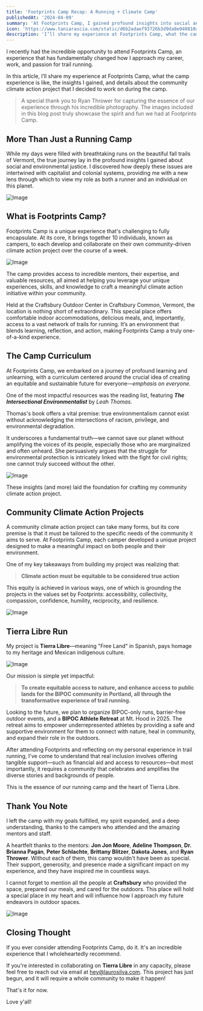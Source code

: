 ```yaml
---
title: 'Footprints Camp Recap: A Running + Climate Camp'
publishedAt: '2024-04-09'
summary: 'At Footprints Camp, I gained profound insights into social and environmental justice and embarked on a community climate action project called Tierra Libre, aiming to improve nature access for the BIPOC community. Here's my recap.'
icon: 'https://www.taniarascia.com/static/d6b2adaef93726b3d9da8e040810adb8/92ab1/graphql.png'
description: 'I’ll share my experience at Footprints Camp, what the camp experience is like, the insights I gained, and details about the community climate action project that I decided to work on during the camp.'
---
```


I recently had the incredible opportunity to attend Footprints Camp, an experience that has fundamentally changed how I approach my career, work, and passion for trail running.

In this article, I’ll share my experience at Footprints Camp, what the camp experience is like, the insights I gained, and details about the community climate action project that I decided to work on during the camp.

> A special thank you to Ryan Thrower for capturing the essence of our experience through his incredible photography. The images included in this blog post truly showcase the spirit and fun we had at Footprints Camp.

## More Than Just a Running Camp

While my days were filled with breathtaking runs on the beautiful fall trails of Vermont, the true journey lay in the profound insights I gained about social and environmental justice. I discovered how deeply these issues are intertwined with capitalist and colonial systems, providing me with a new lens through which to view my role as both a runner and an individual on this planet.

![Image](image_link)

## What is Footprints Camp?

Footprints Camp is a unique experience that's challenging to fully encapsulate. At its core, it brings together 10 individuals, known as campers, to each develop and collaborate on their own community-driven climate action project over the course of a week.

![Image](image_link)

The camp provides access to incredible mentors, their expertise, and valuable resources, all aimed at helping you leverage your unique experiences, skills, and knowledge to craft a meaningful climate action initiative within your community.

Held at the Craftsbury Outdoor Center in Craftsbury Common, Vermont, the location is nothing short of extraordinary. This special place offers comfortable indoor accommodations, delicious meals, and, importantly, access to a vast network of trails for running. It’s an environment that blends learning, reflection, and action, making Footprints Camp a truly one-of-a-kind experience.

## The Camp Curriculum

At Footprints Camp, we embarked on a journey of profound learning and unlearning, with a curriculum centered around the crucial idea of creating an equitable and sustainable future for everyone—*emphasis on everyone*.

One of the most impactful resources was the reading list, featuring ***The Intersectional Environmentalist*** by *Leah Thomas*.

Thomas's book offers a vital premise: true environmentalism cannot exist without acknowledging the intersections of racism, privilege, and environmental degradation.

It underscores a fundamental truth—we cannot save our planet without amplifying the voices of its people, especially those who are marginalized and often unheard. She persuasively argues that the struggle for environmental protection is intricately linked with the fight for civil rights; one cannot truly succeed without the other.

![Image](image_link)

These insights (and more) laid the foundation for crafting my community climate action project.

## Community Climate Action Projects

A community climate action project can take many forms, but its core premise is that it must be tailored to the specific needs of the community it aims to serve. At Footprints Camp, each camper developed a unique project designed to make a meaningful impact on both people and their environment.

One of my key takeaways from building my project was realizing that:

> **Climate action must be equitable to be considered true action**

This equity is achieved in various ways, one of which is grounding the projects in the values set by Footprints: accessibility, collectivity, compassion, confidence, humility, reciprocity, and resilience.

![Image](image_link)

## Tierra Libre Run

My project is **Tierra Libre**—meaning "Free Land" in Spanish, pays homage to my heritage and Mexican indigenous culture.

![Image](image_link)

Our mission is simple yet impactful:

> **To create equitable access to nature, and enhance access to public lands for the BIPOC community in Portland, all through the transformative experience of trail running.**

Looking to the future, we plan to organize BIPOC-only runs, barrier-free outdoor events, and a **BIPOC Athlete Retreat** at Mt. Hood in 2025. The retreat aims to empower underrepresented athletes by providing a safe and supportive environment for them to connect with nature, heal in community, and expand their role in the outdoors.

After attending Footprints and reflecting on my personal experience in trail running, I've come to understand that real inclusion involves offering tangible support—such as financial aid and access to resources—but most importantly, it requires a community that celebrates and amplifies the diverse stories and backgrounds of people.

This is the essence of our running camp and the heart of Tierra Libre.

## Thank You Note

I left the camp with my goals fulfilled, my spirit expanded, and a deep understanding, thanks to the campers who attended and the amazing mentors and staff.

A heartfelt thanks to the mentors: **Jon Jon Moore**, **Adeline Thompson**, **Dr. Brianna Pagán**, **Peter Schlachte**, **Brittany Blitzer**, **Dakota Jones**, and **Ryan Thrower**. Without each of them, this camp wouldn't have been as special. Their support, generosity, and presence made a significant impact on my experience, and they have inspired me in countless ways.

I cannot forget to mention all the people at **Craftsbury** who provided the space, prepared our meals, and cared for the outdoors. This place will hold a special place in my heart and will influence how I approach my future endeavors in outdoor spaces.

![Image](image_link)

## Closing Thought

If you ever consider attending Footprints Camp, do it. It's an incredible experience that I wholeheartedly recommend.

If you're interested in collaborating on **Tierra Libre** in any capacity, please feel free to reach out via email at [hey@laurosilva.com](mailto:hey@laurosilva.com). This project has just begun, and it will require a whole community to make it happen!

That's it for now.

Love y'all!
